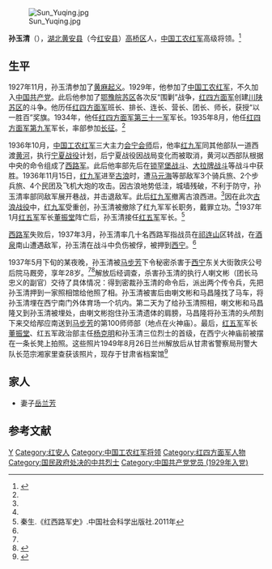 [[File:Sun_Yuqing.jpg|thumb]]

'''孙玉清'''（{{bd|1909年|3月|1937年|5月}}），[[湖北|湖北]][[黄安县|黄安县]]（今[[红安县|红安县]]）[[高桥镇_(红安县)|高桥区]]人，[[中国工农红军|中国工农红军]]高级将领。<ref name=syq>{{Cite web |url=http://www.gs.xinhuanet.com/history/2011-06/01/content_22909844.htm |title=忠诚于党和人民的战将——孙玉清，新华网，2011-06-01 |access-date=2012-03-06 |archive-date=2011-12-14 |archive-url=https://web.archive.org/web/20111214122011/http://www.gs.xinhuanet.com/history/2011-06/01/content_22909844.htm |dead-url=yes }}</ref>

==生平==
1927年11月，孙玉清参加了[[黄麻起义|黄麻起义]]。1929年，他参加了[[中国工农红军|中国工农红军]]，不久加入[[中国共产党|中国共产党]]。此后他参加了[[鄂豫皖苏区|鄂豫皖苏区]]各次反“围剿”战争，[[红四方面军|红四方面军]]创建[[川陕苏区|川陕苏区]]的斗争。他历任[[红四方面军|红四方面军]]班长、排长、连长、营长、团长、师长，获授“以一胜百”奖旗。1934年，他任[[红四方面军|红四方面军]][[红三十一军|第三十一军]]军长。1935年8月，他任[[红四方面军|红四方面军]][[红九军|第九军]]军长，率部参加[[长征|长征]]。<ref name=syq/>

1936年10月，[[中国工农红军|中国工农红军]]三大主力[[会宁会师|会宁会师]]后，他率[[红九军|红九军]]同其他部队一道西渡[[黄河|黄河]]，执行[[宁夏战役|宁夏战役]]计划，后宁夏战役因战局变化而被取消，黄河以西部队根据中央的命令组成了[[西路军|西路军]]。此后他率部先后在[[锁罕堡战斗|锁罕堡战斗]]、[[大拉牌战斗|大拉牌战斗]]等战斗中获胜。1936年11月15日，[[红九军|红九军]]进至[[古浪|古浪]]时，遭[[马元海|马元海]]等部敌军3个骑兵旅、2个步兵旅、4个民团及飞机大炮的攻击。因古浪地势低洼，城墙残破，不利于防守，孙玉清率部同敌军展开巷战，并击退敌军。此后[[红九军|红九军]]撤离古浪西进。<ref name=syq/>因在此次[[古浪战役|古浪战役]]中，[[红九军|红九军]]受重创，孙玉清被撤除了红九军军长职务，戴罪立功。<ref name=hdq/>1937年1月[[红五军团|红五军]]军长[[董振堂|董振堂]]阵亡后，孙玉清接任[[红五军|红五军]]军长。<ref>秦生.《红西路军史》.中国社会科学出版社.2011年</ref>

[[西路军|西路军]]失败后，1937年3月，孙玉清率几十名西路军指战员在[[祁连山|祁连山]]区转战，在[[酒泉|酒泉]]南山遭遇敌军，孙玉清在战斗中负伤被俘，被押到[[西宁|西宁]]。<ref name=syq/>

1937年5月下旬的某夜晚，孙玉清被[[马步芳|马步芳]]下令秘密杀害于[[西宁|西宁]]东关大街敦庆公号后院马厩旁，享年28岁。<ref name=syq/><ref name=hdq>{{Cite web |url=http://dangshi.people.com.cn/GB/144964/145195/8959399.html |title=韩得庆，西路军孙玉清将军遇难经过，中国共产党新闻网，于2012-3-6查阅 |access-date=2012-03-06 |archive-date=2016-03-04 |archive-url=https://web.archive.org/web/20160304083738/http://dangshi.people.com.cn/GB/144964/145195/8959399.html |dead-url=no }}</ref>解放后经调查，杀害孙玉清的执行人喇文彬（团长马忠义的副官）交待了具体情况：得到密裁孙玉清的命令后，派出两个传令兵，先把孙玉清押到一家照相馆给他照了相。孙玉清被害后由喇文彬和马昌隆找了马车，将孙玉清埋在西宁南门外体育场一个坑内。第二天为了给孙玉清照相，喇文彬和马昌隆又到孙玉清被埋处，由喇文彬抱住孙玉清遗体的肩膀，马昌隆将孙玉清的头颅割下来交给邴应南送到[[马步芳|马步芳]]的第100师师部（地点在火神庙）。最后，[[红五军|红五军]]军长[[董振堂|董振堂]]、红五军政治部主任[[杨克明|杨克明]]和孙玉清三位烈士的首级，在西宁火神庙前被摆在一条长凳上拍照。这些照片1949年8月26日兰州解放后从甘肃省警察局刑警大队长范宗湘家里查获该照片，现存于甘肃省档案馆<ref>{{Cite web |url=http://phtv.ifeng.com/special/xilujun/detail_2010_05/18/1528377_0.shtml |title=李敏杰 李宣辰：“红军西路军烈士首级照片考”，《炎黄春秋》2002年第2期 |access-date=2022-03-22 |archive-date=2011-01-09 |archive-url=https://web.archive.org/web/20110109220941/http://phtv.ifeng.com/special/xilujun/detail_2010_05/18/1528377_0.shtml }}</ref>
==家人==
*妻子[[岳兰芳|岳兰芳]]

==参考文献==
{{reflist}}

{{DEFAULTSORT:Sun孙}}
[[Category:孙姓|Y]]
[[Category:红安人|Category:红安人]]
[[Category:中国工农红军将领|Category:中国工农红军将领]]
[[Category:红四方面军人物|Category:红四方面军人物]]
[[Category:国民政府处决的中共烈士|Category:国民政府处决的中共烈士]]
[[Category:中国共产党党员_(1929年入党)|Category:中国共产党党员 (1929年入党)]]